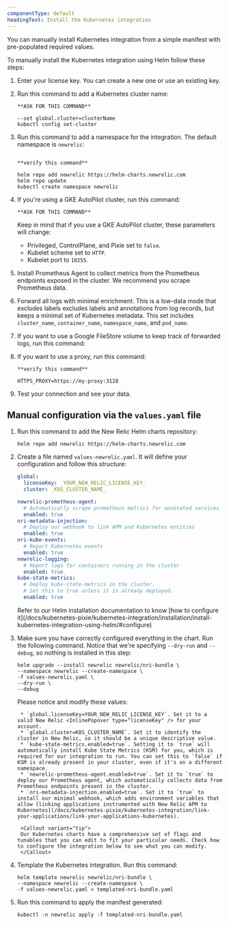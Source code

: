 ```yaml
---
componentType: default
headingText: Install the Kubernetes integration
---
```


You can manually install Kubernetes integration from a simple manifest with pre-populated required values.

To manually install the Kubernetes integration using Helm follow these steps:

1. Enter your license key. You can create a new one or use an existing key.

2. Run this command to add a Kubernetes cluster name:

    ```shell
    **ASK FOR THIS COMMAND**

    --set global.cluster=clusterName
    kubectl config set-cluster
    ```
3. Run this command to add a namespace for the integration. The default namespace is `newrelic`:

    ```shell

    **verify this command**

    helm repo add newrelic https://helm-charts.newrelic.com
    helm repo update
    kubectl create namespace newrelic
    ```
4. If you're using a GKE AutoPilot cluster, run this command:

    ```shell
    **ASK FOR THIS COMMAND**
    ```

    Keep in mind that if you use a GKE AutoPilot cluster, these parameters will change:

    * Privileged, ControlPlane, and Pixie set to `false`.
    * Kubelet scheme set to `HTTP`.
    * Kubelet port to `10255`.

5. Install Prometheus Agent to collect metrics from the Prometheus endpoints exposed in the cluster. We recommend you scrape Prometheus data. 

6. Forward all logs with minimal enrichment. This is a low-data mode that excludes labels excludes labels and annotations from log records, but keeps a minimal set of Kubernetes metadata. This set includes `cluster_name`, `container_name`, `namespace_name`, and `pod_name`.

7. If you want to use a Google FileStore volume to keep track of forwarded logs, run this command:

8. If you want to use a proxy, run this command:

    ```shell
    **verify this command**

    HTTPS_PROXY=https://my-proxy:3128
    ```
9. Test your connection and see your data.


## Manual configuration via the `values.yaml` file

1. Run this command to add the New Relic Helm charts repository:

    ```shell
    helm repo add newrelic https://helm-charts.newrelic.com
    ```
2. Create a file named `values-newrelic.yaml`. It will define your configuration and follow this structure:
    
    ```yaml
    global:
      licenseKey: _YOUR_NEW_RELIC_LICENSE_KEY_
      cluster: _K8S_CLUSTER_NAME_
    
    newrelic-prometheus-agent:
      # Automatically scrape prometheus metrics for annotated services in the cluster
      enabled: true
    nri-metadata-injection:
      # Deploy our webhook to link APM and Kubernetes entities
      enabled: true
    nri-kube-events:
      # Report Kubernetes events
      enabled: true
    newrelic-logging:
      # Report logs for containers running in the cluster
      enabled: true
    kube-state-metrics:
      # Deploy kube-state-metrics in the cluster.
      # Set this to true unless it is already deployed.
      enabled: true
    ```

    <Callout variant="important">
    Refer to our Helm installation documentation to know [how to configure it](/docs/kubernetes-pixie/kubernetes-integration/installation/install-kubernetes-integration-using-helm/#configure)
    </Callout>
3. Make sure you have correctly configured everything in the chart. Run the following command. Notice that we're specifying `--dry-run` and `--debug`, so nothing is installed in this step:

    ```shell
    helm upgrade --install newrelic newrelic/nri-bundle \
    --namespace newrelic --create-namespace \
    -f values-newrelic.yaml \
    --dry-run \
    --debug
    ```

    Please notice and modify these values:
    
        * `global.licenseKey=YOUR_NEW_RELIC_LICENSE_KEY`. Set it to a valid New Relic <InlinePopover type="licenseKey" /> for your account.
        * `global.cluster=K8S_CLUSTER_NAME`. Set it to identify the cluster in New Relic, so it should be a unique descriptive value.
        * `kube-state-metrics.enabled=true`. Setting it to `true` will automatically install Kube State Metrics (KSM) for you, which is required for our integration to run. You can set this to `false` if KSM is already present in your cluster, even if it's on a different namespace.
        * `newrelic-prometheus-agent.enabled=true`. Set it to `true` to deploy our Prometheus agent, which automatically collects data from Prometheus endpoints present in the cluster.
        * `nri-metadata-injection.enabled=true`. Set it to `true` to install our minimal webhook, which adds environment variables that allow [linking applications instrumented with New Relic APM to Kubernetes](/docs/kubernetes-pixie/kubernetes-integration/link-your-applications/link-your-applications-kubernetes).
    
        <Callout variant="tip">
        Our Kubernetes charts have a comprehensive set of flags and tunables that you can edit to fit your particular needs. Check how to configure the integration below to see what you can modify.
        </Callout>
4. Template the Kubernetes integration. Run this command:

    ```shell
    helm template newrelic newrelic/nri-bundle \
    --namespace newrelic --create-namespace \
    -f values-newrelic.yaml > templated-nri-bundle.yaml
    ```
5. Run this command to apply the manifest generated:

    ```shell
    kubectl -n newrelic apply -f templated-nri-bundle.yaml
    ```

